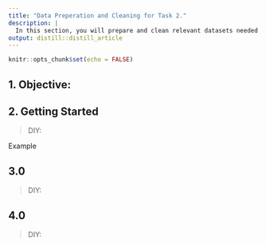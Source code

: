 ```yaml
---
title: "Data Preperation and Cleaning for Task 2."
description: |
  In this section, you will prepare and clean relevant datasets needed for task 2.
output: distill::distill_article
---
```


```r
knitr::opts_chunk$set(echo = FALSE)
```

## 1. Objective: 



## 2. Getting Started

>DIY: 

Example 



## 3.0 

>DIY: 

## 4.0 

>DIY: 
